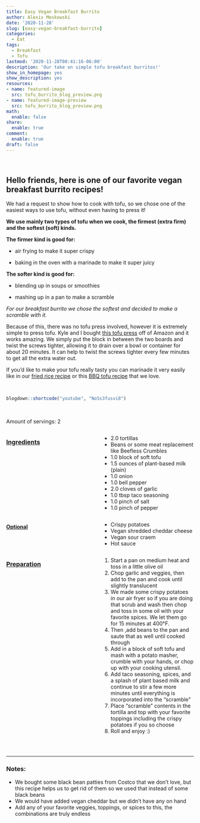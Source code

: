 ```yaml
---
title: Easy Vegan Breakfast Burrito
author: Alexis Meskowski
date: '2020-11-28'
slug: [easy-vegan-breakfast-burrito]
categories:
  - Eat
tags:
  - Breakfast
  - Tofu
lastmod: '2020-11-28T00:41:16-06:00'
description: 'Our take on simple tofu breakfast burritos!'
show_in_homepage: yes
show_description: yes
resources:
- name: featured-image
  src: tofu_burrito_blog_preview.png
- name: featured-image-preview
  src: tofu_burrito_blog_preview.png
math:
  enable: false
share:
  enable: true
comment:
  enable: true
draft: false
---
```


<br>

## Hello friends, here is one of our favorite vegan breakfast burrito recipes!

We had a request to show how to cook with tofu, so we chose one of the easiest ways to use tofu, without even having to press it! 

**We use mainly two types of tofu when we cook, the firmest (extra firm) and the softest (soft) kinds.**

**The firmer kind is good for:** 

- air frying to make it super crispy

- baking in the oven with a marinade to make it super juicy

**The softer kind is good for:**

- blending up in soups or smoothies

- mashing up in a pan to make a scramble
 
*For our breakfast burrito we chose the softest and decided to make a scramble with it.*

Because of this, there was no tofu press involved, however it is extremely simple to press tofu. Kyle and I bought [this tofu press](https://www.amazon.com/EZ-Tofu-Press-Removes-Texture/dp/B007LLGMG2/ref=sr_1_6?dchild=1&keywords=tofu+press&qid=1606687990&sr=8-6){target="_blank"} off of Amazon and it works amazing. We simply put the block in between the two boards and twist the screws tighter, allowing it to drain over a bowl or container for about 20 minutes. It can help to twist the screws tighter every few minutes to get all the extra water out.

If you'd like to make your tofu really tasty you can marinade it very easily like in our [fried rice recipe](https://www.eatgamelove.com/2020-11-01-tofu-fried-rice/){target="_blank"} or this [BBQ tofu recipe](https://www.whereyougetyourprotein.com/bbq-tofu-with-caramelized-onions/#mv-creation-124-jtr){target="_blank"} that we love.

<br>

```r
blogdown::shortcode("youtube", "NoSs3fusvi8")
```

<br>

Amount of servings: 2

:::: {style="display: grid; grid-template-columns: 1fr 1fr; grid-column-gap: 10px;"}

::: {}

### <u>Ingredients</u>

- 2.0 tortillas
- Beans or some meat replacement like Beefless Crumbles
- 1.0 block of soft tofu
- 1.5 ounces of plant-based milk (plain)
- 1.0 onion
- 1.0 bell pepper
- 2.0 cloves of garlic
- 1.0 tbsp taco seasoning
- 1.0 pinch of salt
- 1.0 pinch of pepper

#### <u>Optional</u>

- Crispy potatoes
- Vegan shredded cheddar cheese
- Vegan sour craem
- Hot sauce

::: 

::: {}

### <u>Preparation</u> 

1. Start a pan on medium heat and toss in a little olive oil
1. Chop garlic and veggies, then add to the pan and cook until slightly translucent
1. We made some crispy potatoes in our air fryer so if you are doing that scrub and wash then chop and toss in some oil with your favorite spices. We let them go for 15 minutes at 400°F.
1. Then ,add beans to the pan and saute that as well until cooked through
1. Add in a block of soft tofu and mash with a potato masher, crumble with your hands, or chop up with your cooking utensil.
1. Add taco seasoning, spices, and a splash of plant based milk and continue to stir a few more minutes until everything is incorporated into the “scramble”
1. Place “scramble” contents in the tortilla and top with your favorite toppings including the crispy potatoes if you so choose
1. Roll and enjoy :)


:::

::::

<br>

---

### Notes:
- We bought some black bean patties from Costco that we don't love, but this recipe helps us to get rid of them so we used that instead of some black beans
- We would have added vegan cheddar but we didn't have any on hand
- Add any of your favorite veggies, toppings, or spices to this, the combinations are truly endless
